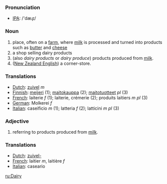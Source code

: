 === Pronunciation ===
*[[w:IPA|IPA]]: /'dæɻɪ/

=== Noun ===

# place, often on a [[farm]], where [[milk]] is processed and turned into products such as [[butter]] and [[cheese]]
# a shop selling dairy products
# (also ''dairy products'' or ''dairy produce'') products produced from [[milk]].
# ([[New Zealand English]]) a corner-store.

=== Translations ===

*[[Dutch]]: [[zuivel]] ''m''
*[[Finnish]]: [[meijeri]] (1); [[maitokauppa]] (2); [[maitotuotteet]] ''pl'' (3)
*[[French]]: laiterie ''f'' (1); laiterie, crémerie (2); produits laitiers ''m pl'' (3)
*[[German]]: Molkerei ''f''
*[[Italian]]: caseificio ''m'' (1); latteria ''f'' (2); latticini ''m pl'' (3)

=== Adjective ===

# referring to products produced from [[milk]].

=== Translations ===

*[[Dutch]]: [[zuivel-]]
*[[French]]: laitier ''m'', laitière ''f''
*[[Italian]]: caseario

[[ru:Dairy]]
